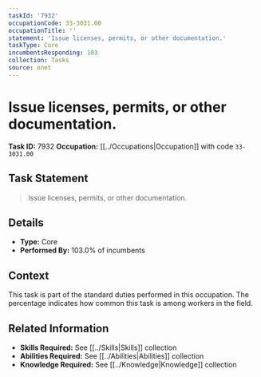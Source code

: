 ```yaml
---
taskId: '7932'
occupationCode: 33-3031.00
occupationTitle: ''
statement: 'Issue licenses, permits, or other documentation.'
taskType: Core
incumbentsResponding: 103
collection: Tasks
source: onet
---
```

# Issue licenses, permits, or other documentation.

**Task ID:** 7932
**Occupation:** [[../Occupations|Occupation]] with code `33-3031.00`

## Task Statement

> Issue licenses, permits, or other documentation.

## Details

- **Type:** Core
- **Performed By:** 103.0% of incumbents

## Context

This task is part of the standard duties performed in this occupation. The percentage indicates how common this task is among workers in the field.

## Related Information

- **Skills Required:** See [[../Skills|Skills]] collection
- **Abilities Required:** See [[../Abilities|Abilities]] collection
- **Knowledge Required:** See [[../Knowledge|Knowledge]] collection
